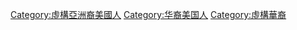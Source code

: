 [[Category:虛構亞洲裔美國人|Category:虛構亞洲裔美國人]]
[[Category:华裔美国人|Category:华裔美国人]]
[[Category:虛構華裔|Category:虛構華裔]]